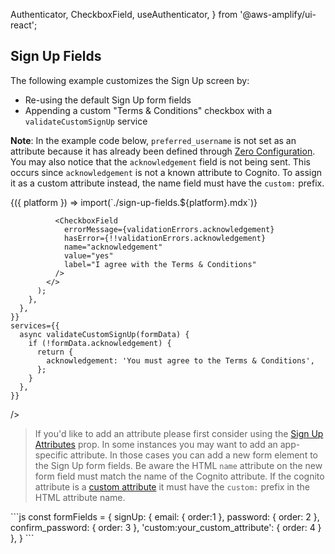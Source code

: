   Authenticator,
  CheckboxField,
  useAuthenticator,
} from '@aws-amplify/ui-react';


## Sign Up Fields

The following example customizes the Sign Up screen by:

- Re-using the default Sign Up form fields
- Appending a custom "Terms & Conditions" checkbox with a `validateCustomSignUp` service

**Note**: In the example code below, `preferred_username` is not set as an attribute because it has already been defined through [Zero Configuration](./configuration#sign-up-attributes). You may also notice that the `acknowledgement` field is not being sent. This occurs since `acknowledgement` is not a known attribute to Cognito. To assign it as a custom attribute instead, the name field must have the `custom:` prefix.

<Fragment>
  {({ platform }) => import(`./sign-up-fields.${platform}.mdx`)}
</Fragment>

<Example>
  <Authenticator
    initialState="signUp"
    loginMechanisms={['email']}
    signUpAttributes={['preferred_username']}
    components={{
      SignUp: {
        FormFields() {
          const { validationErrors } = useAuthenticator();
          return (
            <>
              <Authenticator.SignUp.FormFields />

              <CheckboxField
                errorMessage={validationErrors.acknowledgement}
                hasError={!!validationErrors.acknowledgement}
                name="acknowledgement"
                value="yes"
                label="I agree with the Terms & Conditions"
              />
            </>
          );
        },
      },
    }}
    services={{
      async validateCustomSignUp(formData) {
        if (!formData.acknowledgement) {
          return {
            acknowledgement: 'You must agree to the Terms & Conditions',
          };
        }
      },
    }}

/>

</Example>

> If you'd like to add an attribute please first consider using the [Sign Up Attributes](configuration#sign-up-attributes) prop. In some instances you may want to add an app-specific attribute. In those cases you can add a new form element to the Sign Up form fields. Be aware the HTML `name` attribute on the new form field must match the name of the Cognito attribute. If the cognito attribute is a [custom attribute](https://docs.aws.amazon.com/cognito/latest/developerguide/user-pool-settings-attributes.html) it must have the `custom:` prefix in the HTML attribute name.

<Example>
  <ExampleCode>
  ```js
    const formFields = {
      signUp: {
        email: {
          order:1
        },
        password: {
          order: 2
        },
        confirm_password: {
          order: 3
        },
        'custom:your_custom_attribute': {
          order: 4
        }
      },
    }
  ```
  </ExampleCode>
</Example>
